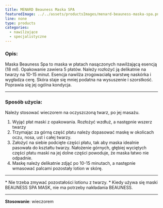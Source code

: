 ```yaml
---
title: MENARD Beauness Maska SPA
featuredImage: ../../assets/productsImages/menard-beauness-maska-spa.png
line: none
type: products
categories:
  - nawilżające
  - specjalistyczne
---
```


<h3>Opis:</h3>

Maska Beauness Spa to maska w płatach nasączonych nawilżającą esencją (18 ml). Opakowanie zawiera 5 płatów. Należy rozłożyć ją delikatnie na twarzy na 10-15 minut. Esencja nawilża zrogowaciałą warstwę naskórka i wygładza cerę. Skóra staje się mniej podatna na wysuszenie i szorstkość. Poprawia się jej ogólna kondycja.

---

### Sposób użycia:

Należy stosować wieczorem na oczyszczoną twarz, po jej masażu.

1. Wyjąć płat maski z opakowania. Rozłożyć wzdłuż, a następnie wszerz twarzy
2. Trzymając za górną część płatu należy dopasować maskę w okolicach oczu, nosa, ust i całej twarzy.
3. Założyć na siebie podcięte części płatu, tak aby maska idealnie pasowała do kształtu twarzy. Nałożenie górnych, głębiej wyciętych części płatu maski na jej dolne części powoduje, że maska łatwo nie odpadnie.
4. Maskę należy delikatnie zdjąć po 10-15 minutach, a następnie wmasować palcami pozostały lotion w skórę.

---

\* Nie trzeba zmywać pozostałości lotionu z twarzy. \* Kiedy używa się maski BEAUNESS SPA MASK, nie ma potrzeby nakładania BEAUNESS.

---

**Stosowanie**: wieczorem
